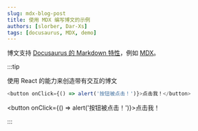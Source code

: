 ```yaml
---
slug: mdx-blog-post
title: 使用 MDX 编写博文的示例
authors: [slorber, Dar-Xs]
tags: [docusaurus, MDX, demo]
---
```


博文支持 [Docusaurus 的 Markdown 特性](https://docusaurus.io/docs/markdown-features)，例如 [MDX](https://mdxjs.com/)。

:::tip

使用 React 的能力来创造带有交互的博文

```js
<button onClick={() => alert('按钮被点击！')}>点击我！</button>
```

<button onClick={() => alert('按钮被点击！')}>点击我！</button>

:::
